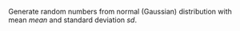 Generate random numbers from normal (Gaussian) distribution with mean *mean* and standard deviation *sd*.